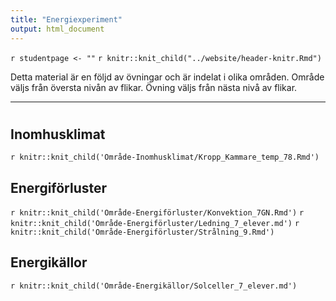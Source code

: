 ```yaml
---
title: "Energiexperiment"
output: html_document
---
```


`r studentpage <- ""`
`r knitr::knit_child("../website/header-knitr.Rmd")`

Detta material är en följd av övningar och är indelat i olika områden. Område väljs från översta nivån av flikar. Övning väljs från nästa nivå av flikar. 

***

# {.tabset .tabset-fade}

## Inomhusklimat {.tabset .tabset-fade}

`r knitr::knit_child('Område-Inomhusklimat/Kropp_Kammare_temp_78.Rmd')`

## Energiförluster {.tabset .tabset-fade}


`r knitr::knit_child('Område-Energiförluster/Konvektion_7GN.Rmd')`
`r knitr::knit_child('Område-Energiförluster/Ledning_7_elever.md')`
`r knitr::knit_child('Område-Energiförluster/Strålning_9.Rmd')`

## Energikällor {.tabset .tabset-fade}

`r knitr::knit_child('Område-Energikällor/Solceller_7_elever.md')`
